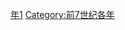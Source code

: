 {{Catnav|頁面分類|历史|歷史時代|年|前7世纪各年}}

{{catmore}}

[[Category:前650年代|年1]]
[[Category:前7世纪各年|Category:前7世纪各年]]